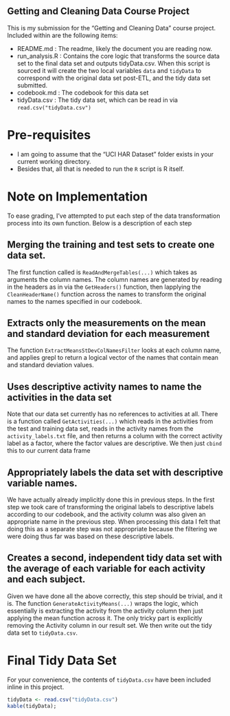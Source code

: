 Getting and Cleaning Data Course Project
--------------------------------------
This is my submission for the "Getting and Cleaning Data" course project.  Included within are the following items:

- README.md : The readme, likely the document you are reading now.
- run_analysis.R : Contains the core logic that transforms the source data set to the final data set and outputs tidyData.csv.  When this script is sourced it will create the two local variables `data` and `tidyData` to correspond with the original data set post-ETL, and the tidy data set submitted.
- codebook.md : The codebook for this data set
- tidyData.csv : The tidy data set, which can be read in via `read.csv("tidyData.csv")`

# Pre-requisites

- I am going to assume that the "UCI HAR Dataset" folder exists in your current working directory.  
- Besides that, all that is needed to run the `R` script is R itself.

# Note on Implementation

To ease grading, I've attempted to put each step of the data transformation process into its own function.  Below is a description of each step

## Merging the training and test sets to create one data set.
The first function called is `ReadAndMergeTables(...)` which takes as arguments the column names.  The column names are generated by reading in the headers as in via the `GetHeaders()` function, then lapplying the `CleanHeaderName()` function across the names to transform the original names to the names specified in our codebook.

## Extracts only the measurements on the mean and standard deviation for each measurement

The function `ExtractMeansStDevColNamesFilter` looks at each column name, and applies grepl to return a logical vector of the names that contain mean and standard deviation values.

## Uses descriptive activity names to name the activities in the data set

Note that our data set currently has no references to activities at all.  There is a function called `GetActivities(...)` which reads in the activities from the test and training data set, reads in the activity names from the `activity_labels.txt` file, and then returns a column with the correct activity label as a factor, where the factor values are descriptive.  We then just `cbind` this to our current data frame

## Appropriately labels the data set with descriptive variable names. 

We have actually already implicitly done this in previous steps.  In the first step we took care of transforming the original labels to descriptive labels according to our codebook, and the activity column was also given an appropriate name in the previous step.  When processing this data I felt that doing this as a separate step was not appropriate because the filtering we were doing thus far was based on these descriptive labels.

## Creates a second, independent tidy data set with the average of each variable for each activity and each subject. 

Given we have done all the above correctly, this step should be trivial, and it is.  The function `GenerateActivityMeans(...)` wraps the logic, which essentially is extracting the activity from the activity column then just applying the mean function across it.  The only tricky part is explicitly removing the Activity column in our result set.  We then write out the tidy data set to `tidyData.csv`.

# Final Tidy Data Set

For your convenience, the contents of `tidyData.csv` have been included inline in this project.

```r
tidyData <- read.csv("tidyData.csv")
kable(tidyData);
```
